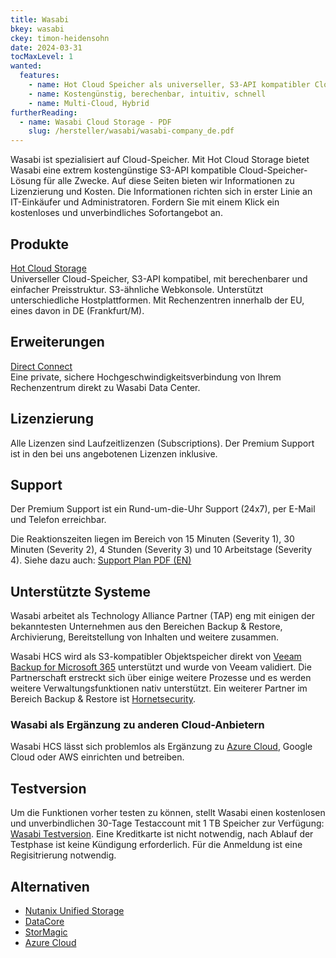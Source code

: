 ```yaml
---
title: Wasabi
bkey: wasabi
ckey: timon-heidensohn
date: 2024-03-31
tocMaxLevel: 1
wanted:
  features:
    - name: Hot Cloud Speicher als universeller, S3-API kompatibler Cloud-Speicher
    - name: Kostengünstig, berechenbar, intuitiv, schnell
    - name: Multi-Cloud, Hybrid
furtherReading:
  - name: Wasabi Cloud Storage - PDF
    slug: /hersteller/wasabi/wasabi-company_de.pdf
---
```


<Intro>

Wasabi ist spezialisiert auf Cloud-Speicher. Mit Hot Cloud Storage bietet Wasabi eine extrem kostengünstige S3-API kompatible Cloud-Speicher-Lösung für alle Zwecke.
Auf diese Seiten bieten wir Informationen zu Lizenzierung und Kosten.
Die Informationen richten sich in erster Linie an IT-Einkäufer und Administratoren.
Fordern Sie mit einem Klick ein kostenloses und unverbindliches Sofortangebot an.

</Intro>

<TOC />



## Produkte

<Info type="light">

<ArrowItem>

  [Hot Cloud Storage](/hersteller/wasabi/hot-cloud-storage/) <br />
  Universeller Cloud-Speicher, S3-API kompatibel, mit berechenbarer und einfacher Preisstruktur.
  S3-ähnliche Webkonsole. Unterstützt unterschiedliche Hostplattformen.
  Mit Rechenzentren innerhalb der EU, eines davon in DE (Frankfurt/M).

</ArrowItem>

</Info>


## Erweiterungen

<Info type="light">

<ArrowItem>

  [Direct Connect](/hersteller/wasabi/direct-connect/) <br />
  Eine private, sichere Hochgeschwindigkeitsverbindung von Ihrem Rechenzentrum direkt zu Wasabi Data Center.

</ArrowItem>

</Info>



## Lizenzierung

Alle Lizenzen sind Laufzeitlizenzen (Subscriptions). Der Premium Support ist in den bei uns angebotenen Lizenzen inklusive.


## Support

Der Premium Support ist ein Rund-um-die-Uhr Support (24x7), per E-Mail und Telefon erreichbar.

Die Reaktionszeiten liegen im Bereich von 15 Minuten (Severity 1), 30 Minuten (Severity 2), 4 Stunden (Severity 3) und 10 Arbeitstage (Severity 4). Siehe dazu auch: [Support Plan PDF (EN)](/hersteller/wasabi/customer-support-plans.pdf)


## Unterstützte Systeme

Wasabi arbeitet als Technology Alliance Partner (TAP) eng mit einigen der bekanntesten Unternehmen aus den Bereichen Backup & Restore, Archivierung, Bereitstellung von Inhalten und weitere zusammen.

Wasabi HCS wird als S3-kompatibler Objektspeicher direkt von [Veeam Backup for Microsoft 365](/hersteller/veeam/backup-for-microsoft-365/) unterstützt und wurde von Veeam validiert. Die Partnerschaft erstreckt sich über einige weitere Prozesse und es werden weitere Verwaltungsfunktionen nativ unterstützt. Ein weiterer Partner im Bereich Backup & Restore ist [Hornetsecurity](/hersteller/altaro/365-total-protection/).


### Wasabi als Ergänzung zu anderen Cloud-Anbietern

Wasabi HCS lässt sich problemlos als Ergänzung zu [Azure Cloud](/hersteller/microsoft/azure/), Google Cloud oder AWS einrichten und betreiben.


## Testversion

Um die Funktionen vorher testen zu können, stellt Wasabi einen kostenlosen und unverbindlichen 30-Tage Testaccount mit 1 TB Speicher zur Verfügung: [Wasabi Testversion](https://wasabi.com/de/30-taegige-kostenlose-testversion-keine-tier-oder-ausstiegsgebuehren-wasabi-cloud-storage/). Eine Kreditkarte ist nicht notwendig, nach Ablauf der Testphase ist keine Kündigung erforderlich. Für die Anmeldung ist eine Regisitrierung notwendig.


## Alternativen

<ArrowList>

- [Nutanix Unified Storage](/hersteller/nutanix/unified-storage/)
- [DataCore](/hersteller/datacore/)
- [StorMagic](/hersteller/stormagic/)
- [Azure Cloud](/hersteller/microsoft/azure/)

</ArrowList>

<GetInTouch theme="light" />
